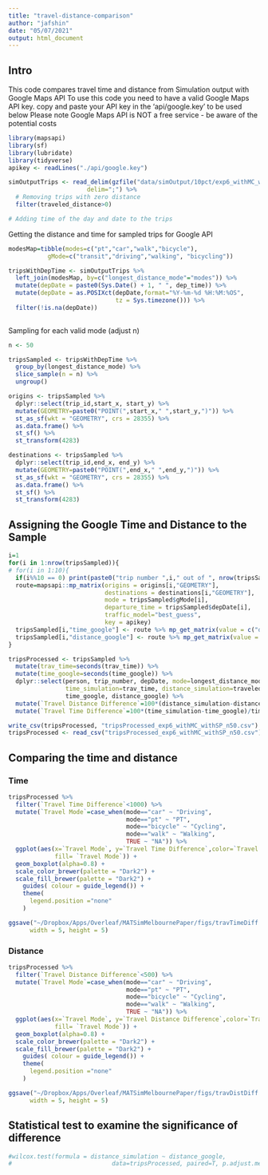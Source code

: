 ```yaml
---
title: "travel-distance-comparison"
author: "jafshin"
date: "05/07/2021"
output: html_document
---
```


## Intro

This code compares travel time and distance from Simulation output with Google Maps API
To use this code you need to have a valid Google Maps API key.
copy and paste your API key in the 'api/google.key' to be used below
Please note Google Maps API is NOT a free service - be aware of the potential costs

```r
library(mapsapi)
library(sf)
library(lubridate)
library(tidyverse)
apikey <- readLines("./api/google.key")

```

```r


simOutputTrips <- read_delim(gzfile("data/simOutput/10pct/exp6_withMC_withSP/output_trips.csv.gz"),
                      delim=";") %>% 
  # Removing trips with zero distance
  filter(traveled_distance>0) 

# Adding time of the day and date to the trips
```

Getting the distance and time for sampled trips for Google API

```r

modesMap=tibble(modes=c("pt","car","walk","bicycle"),
           gMode=c("transit","driving","walking", "bicycling"))

tripsWithDepTime <- simOutputTrips %>% 
  left_join(modesMap, by=c("longest_distance_mode"="modes")) %>% 
  mutate(depDate = paste0(Sys.Date() + 1, " ", dep_time)) %>% 
  mutate(depDate = as.POSIXct(depDate,format="%Y-%m-%d %H:%M:%OS",
                              tz = Sys.timezone())) %>% 
  filter(!is.na(depDate))
  

```

Sampling for each valid mode (adjust n)

```r

n <- 50

tripsSampled <- tripsWithDepTime %>% 
  group_by(longest_distance_mode) %>% 
  slice_sample(n = n) %>% 
  ungroup()

origins <- tripsSampled %>% 
  dplyr::select(trip_id,start_x, start_y) %>% 
  mutate(GEOMETRY=paste0("POINT(",start_x," ",start_y,")")) %>%
  st_as_sf(wkt = "GEOMETRY", crs = 28355) %>% 
  as.data.frame() %>%
  st_sf() %>% 
  st_transform(4283)

destinations <- tripsSampled %>% 
  dplyr::select(trip_id,end_x, end_y) %>% 
  mutate(GEOMETRY=paste0("POINT(",end_x," ",end_y,")")) %>%
  st_as_sf(wkt = "GEOMETRY", crs = 28355) %>% 
  as.data.frame() %>%
  st_sf() %>% 
  st_transform(4283)

```




## Assigning the Google Time and Distance to the Sample

```r
i=1
for(i in 1:nrow(tripsSampled)){
# for(i in 1:10){
  if(i%%10 == 0) print(paste0("trip number ",i," out of ", nrow(tripsSampled), " trips"))
  route=mapsapi::mp_matrix(origins = origins[i,"GEOMETRY"],
                           destinations = destinations[i,"GEOMETRY"],
                           mode = tripsSampled$gMode[i],
                           departure_time = tripsSampled$depDate[i],
                           traffic_model="best_guess",
                           key = apikey)
  tripsSampled[i,"time_google"] <- route %>% mp_get_matrix(value = c("duration_s")) %>% as.numeric()
  tripsSampled[i,"distance_google"] <- route %>% mp_get_matrix(value = c("distance_m")) %>% as.numeric()
}
```

```r
tripsProcessed <- tripsSampled %>% 
  mutate(trav_time=seconds(trav_time)) %>% 
  mutate(time_google=seconds(time_google)) %>% 
  dplyr::select(person, trip_number, depDate, mode=longest_distance_mode,
                time_simulation=trav_time, distance_simulation=traveled_distance,
                time_google, distance_google) %>%
  mutate(`Travel Distance Difference`=100*(distance_simulation-distance_google)/distance_google) %>%
  mutate(`Travel Time Difference`=100*(time_simulation-time_google)/time_google) 

write_csv(tripsProcessed, "tripsProcessed_exp6_withMC_withSP_n50.csv")
tripsProcessed <- read_csv("tripsProcessed_exp6_withMC_withSP_n50.csv")
```

## Comparing the time and distance

### Time

```r

tripsProcessed %>% 
  filter(`Travel Time Difference`<1000) %>%
  mutate(`Travel Mode`=case_when(mode=="car" ~ "Driving",
                                 mode=="pt" ~ "PT",
                                 mode=="bicycle" ~ "Cycling",
                                 mode=="walk" ~ "Walking",
                                 TRUE ~ "NA")) %>% 
  ggplot(aes(x=`Travel Mode`, y=`Travel Time Difference`,color=`Travel Mode`, 
             fill= `Travel Mode`)) +
  geom_boxplot(alpha=0.8) +
  scale_color_brewer(palette = "Dark2") +
  scale_fill_brewer(palette = "Dark2") +
    guides( colour = guide_legend()) +
    theme(
      legend.position ="none"
    )

ggsave("~/Dropbox/Apps/Overleaf/MATSimMelbournePaper/figs/travTimeDiff.png",
      width = 5, height = 5)

```

### Distance

```r


tripsProcessed %>% 
  filter(`Travel Distance Difference`<500) %>%
  mutate(`Travel Mode`=case_when(mode=="car" ~ "Driving",
                                 mode=="pt" ~ "PT",
                                 mode=="bicycle" ~ "Cycling",
                                 mode=="walk" ~ "Walking",
                                 TRUE ~ "NA")) %>% 
  ggplot(aes(x=`Travel Mode`, y=`Travel Distance Difference`,color=`Travel Mode`, 
             fill= `Travel Mode`)) +
  geom_boxplot(alpha=0.8) +
  scale_color_brewer(palette = "Dark2") +
  scale_fill_brewer(palette = "Dark2") +
    guides( colour = guide_legend()) +
    theme(
      legend.position ="none"
    )

ggsave("~/Dropbox/Apps/Overleaf/MATSimMelbournePaper/figs/travDistDiff.png",
      width = 5, height = 5)


```

## Statistical test to examine the significance of difference

```r
#wilcox.test(formula = distance_simulation ~ distance_google, 
#                            data=tripsProcessed, paired=T, p.adjust.method="BH",conf.level=0.95)
```


